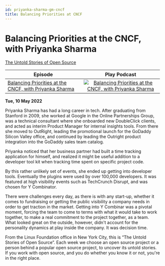 ```yaml
---
id: priyanka-sharma-gm-cncf
title: Balancing Priorities at CNCF
---
```



# Balancing Priorities at the CNCF, with Priyanka Sharma

<Spotify scsrc={podcasts[6].src} />

[The Untold Stories of Open Source](https://untold-stories-of-open-source.captivate.fm/spotify)

| Episode                                                                                                           |                                                                                               Play Podcast                                                                                               |
| ----------------------------------------------------------------------------------------------------------------- | :------------------------------------------------------------------------------------------------------------------------------------------------------------------------------------------------------: |
| [Balancing Priorities at the CNCF, with Priyanka Sharma](https://open.spotify.com/episode/5KgqNXHHV0y03yjgg7kg8E) | [![Balancing Priorities at the CNCF, with Priyanka Sharma](../images/podcast-mic.png "Balancing Priorities at the CNCF, with Priyanka Sharma")](https://open.spotify.com/episode/5KgqNXHHV0y03yjgg7kg8E) |

**Tue, 10 May 2022**

Priyanka Sharma has had a long career in tech. After graduating from Stanford in 2009, she worked at Google in the Online Partnerships Group, was a technical consultant where she onboarded new DoubleClick clients, and acted as interim Product Manager for internal insights tools. From there she moved to OutRight, leading the promotional launch for the GoDaddy Silicon Valley office, and continued by leading the Outright product integration into the GoDaddy sales team catalog.

Priyanka noticed that her business partner had built a time tracking application for himself, and realized it might be useful addition to a developer tool kit when tracking time spent on specific project code.

By this rather unlikely set of events, she ended up getting into developer tools. Eventually the plugins were used by over 100,000 developers. It was featured at high visibility events such as TechCrunch Disrupt, and was chosen for Y Combinator.

There were challenges every day, as there is with any start-up, whether it comes to fundraising or getting the public visibility a company needs in order to get traction in the market. Getting into Y Combinar was a pivotal moment, forcing the team to come to terms with what it would take to work together, to make a real commitment to the project together, as a team. What looked great on the outside, however, didn't account for the personality dynamics at play inside the company. It was decision time.

From the Linux Foundation office in New York City, this is “The Untold Stories of Open Source”. Each week we choose an open source project or a person behind a popular open source project, to uncover its untold stories. If you work with open source, and you do whether you know it or not, you're in the right place.
